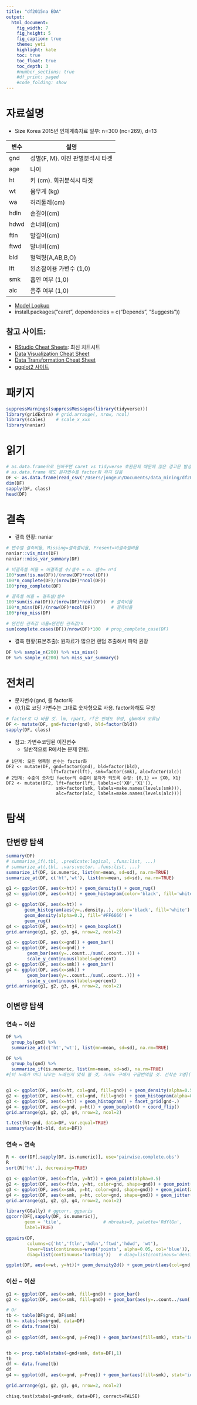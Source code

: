 ```yaml
---
title: "df2015na EDA"
output: 
  html_document:
    fig_width: 7
    fig_height: 5
    fig_caption: true
    theme: yeti
    highlight: kate
    toc: true
    toc_float: true
    toc_depth: 3
    #number_sections: true
    #df_print: paged
    #code_folding: show
---
```


<!--
탐색: tidyverse, ggplot 연습용 
file:///D:/000/20R/ggplot2/ggplot2-birthwt.html
-->

# 자료설명 
* Size Korea 2015년 인체계측자료 일부: n=300 (nc=269), d=13

변수|설명          
----|------------
gnd | 성별{F, M}. 이진 판별분석시 타겟  
age | 나이 
ht  | 키 (cm). 회귀분석시 타겟
wt  | 몸무게 (kg)
wa  | 허리둘레(cm) 
hdln| 손길이(cm)
hdwd| 손너비(cm)
ftln| 발길이(cm)
ftwd| 발너비(cm)
bld | 혈액형{A,AB,B,O}
lft | 왼손잡이용 가변수 (1,0) 
smk | 흡연 여부 (1,0)
alc | 음주 여부 (1,0)

* [Model Lookup](https://topepo.github.io/caret/available-models.html)
* install.packages("caret", dependencies = c("Depends", "Suggests"))

## 참고 사이트: 
* [RStudio Cheat Sheets](https://rstudio.com/resources/cheatsheets/): 최신 치트시트 
* [Data Visualization Cheat Sheet](https://github.com/rstudio/cheatsheets/raw/master/data-visualization-2.1.pdf)
* [Data Transformation Cheat Sheet](https://github.com/rstudio/cheatsheets/raw/master/data-transformation.pdf)
* [ggplot2 사이트](http://docs.ggplot2.org/current/)



# 패키지 

```r
suppressWarnings(suppressMessages(library(tidyverse)))
library(gridExtra) # grid.arrange(, nrow, ncol)
library(scales)    # scale_x_xxx
library(naniar)
```

# 읽기

```r
# as.data.frame으로 안바꾸면 caret vs tidyverse 호환문제 때문에 많은 경고문 발생 
# as.data.frame 해도 문자변수를 factor화 하지 않음 
DF <- as.data.frame(read_csv('/Users/jongeun/Documents/data_mining/df2015na.csv'))
dim(DF)
sapply(DF, class)
head(DF)
```

# 결측
* 결측 현황: naniar

```r
# 변수별 결측비율, Missing=결측셀비율, Present=비결측셀비율 
naniar::vis_miss(DF) 
naniar::miss_var_summary(DF)

# 비결측셀 비율 = 비결측셀 수/셀수 = n. 셀수= n*d 
100*sum(!is.na(DF))/(nrow(DF)*ncol(DF)) 
100*n_complete(DF)/(nrow(DF)*ncol(DF))  
100*prop_complete(DF)

# 결측셀 비율 = 결측셀/셀수
100*sum(is.na(DF))/(nrow(DF)*ncol(DF))  # 결측비율 
100*n_miss(DF)/(nrow(DF)*ncol(DF))      # 결측비율 
100*prop_miss(DF)

# 완전한 관측값 비율=완전한 관측값/n
sum(complete.cases(DF))/nrow(DF)*100  # prop_complete_case(DF)
```

* 결측 현황(표본추출): 원자료가 많으면 랜덤 추출해서 파악 권장 

```r
DF %>% sample_n(200) %>% vis_miss()
DF %>% sample_n(200) %>% miss_var_summary()
```

# 전처리 
* 문자변수(gnd, 를 factor화
* {0,1}로 코딩 가변수는 그대로 숫자형으로 사용. factor화해도 무방 

```r
# factor로 다 바꿀 것. lm, rpart, rf은 안해도 무방, gbm에서 오류남
DF <- mutate(DF, gnd=factor(gnd), bld=factor(bld))
sapply(DF, class)
```
* 참고: 가변수코딩된 이진변수
    * 일반적으로 R에서는 문제 안됨.
    
```
# 1단계: 모든 명목형 변수는 factor화
DF2 <- mutate(DF, gnd=factor(gnd), bld=factor(bld),        
                 lft=factor(lft), smk=factor(smk), alc=factor(alc))
# 2단계: 수준이 숫자인 factor의 수준이 문자가 되도록 수정: {0,1} => {X0, X1} 
DF2 <- mutate(DF2, lft=factor(lft, labels=c('X0','X1')),
                   smk=factor(smk, labels=make.names(levels(smk))),
                   alc=factor(alc, labels=make.names(levels(alc))))
```


# 탐색 
## 단변량 탐색 

```r
summary(DF)
# summarize_if(.tbl, .predicate:logical, .funs:list, ...)
# summarize_at(,tbl, .vars:vector. .funs:list, ...)
summarize_if(DF, is.numeric, list(mn=mean, sd=sd), na.rm=TRUE)
summarize_at(DF, c('ht','wt'), list(mn=mean, sd=sd), na.rm=TRUE)
```

```r
g1 <- ggplot(DF, aes(x=ht)) + geom_density() + geom_rug()
g2 <- ggplot(DF, aes(x=ht)) + geom_histogram(color='black', fill='white')

g3 <- ggplot(DF, aes(x=ht)) + 
       geom_histogram(aes(y=..density..), color='black', fill='white') +
       geom_density(alpha=0.2, fill='#FF6666') + 
       geom_rug()
g4 <- ggplot(DF, aes(x=ht)) + geom_boxplot() 
grid.arrange(g1, g2, g3, g4, nrow=2, ncol=2)

g1 <- ggplot(DF, aes(x=gnd)) + geom_bar()
g2 <- ggplot(DF, aes(x=gnd)) + 
        geom_bar(aes(y=..count../sum(..count..))) +
        scale_y_continuous(labels=percent)
g3 <- ggplot(DF, aes(x=smk)) + geom_bar()
g4 <- ggplot(DF, aes(x=smk)) + 
        geom_bar(aes(y=..count../sum(..count..))) +
        scale_y_continuous(labels=percent)
grid.arrange(g1, g2, g3, g4, nrow=2, ncol=2)
```


## 이변량 탐색
###  연속 ~ 이산 

```r
DF %>% 
  group_by(gnd) %>% 
  summarize_at(c('ht','wt'), list(mn=mean, sd=sd), na.rm=TRUE)

DF %>% 
  group_by(gnd) %>% 
  summarize_if(is.numeric, list(mn=mean, sd=sd), na.rm=TRUE)
#[이 노래가 어디 나오는 노래인지 맞춰 볼 것, 가사도 구해서 구글번역할 것. 선착순 3명](https://www.youtube.com/watch?v=KH71jKtljPE)


g1 <- ggplot(DF, aes(x=ht, col=gnd, fill=gnd)) + geom_density(alpha=0.5)
g2 <- ggplot(DF, aes(x=ht, col=gnd, fill=gnd)) + geom_histogram(alpha=0.5)
g3 <- ggplot(DF, aes(x=ht)) + geom_histogram() + facet_grid(gnd~.)
g4 <- ggplot(DF, aes(x=gnd, y=ht)) + geom_boxplot() + coord_flip()
grid.arrange(g1, g2, g3, g4, nrow=2, ncol=2)
```



```r
t.test(ht~gnd, data=DF, var.equal=TRUE)
summary(aov(ht~bld, data=DF))
```

###  연속 ~ 연속

```r
R <- cor(DF[,sapply(DF, is.numeric)], use='pairwise.complete.obs')
R
sort(R['ht',], decreasing=TRUE)

g1 <- ggplot(DF, aes(x=ftln, y=ht)) + geom_point(alpha=0.5)
g2 <- ggplot(DF, aes(x=ftln, y=ht, color=gnd, shape=gnd)) + geom_point(alpha=0.5)
g3 <- ggplot(DF, aes(x=smk, y=ht, color=gnd, shape=gnd)) + geom_point(alpha=0.5)
g4 <- ggplot(DF, aes(x=smk, y=ht, color=gnd, shape=gnd)) + geom_jitter(alpha=0.5)
grid.arrange(g1, g2, g3, g4, nrow=2, ncol=2)

library(GGally) # ggcorr, ggparis
ggcorr(DF[,sapply(DF, is.numeric)], 
       geom = 'tile',                # nbreaks=9, palette='RdYlGn',
       label=TRUE)

ggpairs(DF, 
        columns=c('ht','ftln','hdln','ftwd','hdwd', 'wt'),
        lower=list(continuous=wrap('points', alpha=0.05, col='blue')),
        diag=list(continuous='barDiag'))   # diag=list(continous='densityDiag')

ggplot(DF, aes(x=wt, y=ht))+ geom_density2d() + geom_point(aes(col=gnd, shape=gnd))
```
             
### 이산 ~ 이산

```r
g1 <- ggplot(DF, aes(x=smk, fill=gnd)) + geom_bar()
g2 <- ggplot(DF, aes(x=smk, fill=gnd)) + geom_bar(aes(y=..count../sum(..count..)))

# Or
tb <- table(DF$gnd, DF$smk)
tb <- xtabs(~smk+gnd, data=DF)
df <- data.frame(tb)
df
g3 <- ggplot(df, aes(x=gnd, y=Freq)) + geom_bar(aes(fill=smk), stat='identity')


tb <- prop.table(xtabs(~gnd+smk, data=DF),1)
tb
df <- data.frame(tb)
df
g4 <- ggplot(df, aes(x=gnd, y=Freq)) + geom_bar(aes(fill=smk), stat='identity')

grid.arrange(g1, g2, g3, g4, nrow=2, ncol=2)
```

```
chisq.test(xtabs(~gnd+smk, data=DF), correct=FALSE)
```




















